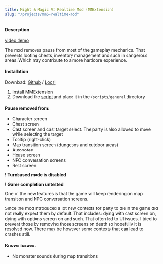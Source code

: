```yaml
---
title: Might & Magic VI Realtime Mod (MMExtension)
slug: "/projects/mm6-realtime-mod"
---
```


#### Description

[video demo](https://youtu.be/t4XlI6lKLoQ)

The mod removes pause from most of the gameplay mechanics.
That prevents looting chests, inventory management and such in dangerous areas. Which may contribute to a more hardcore experience.

#### Installation

Download: [Github](https://gist.github.com/vinevi/b9dc8d03d2d33d840c346ec830fb6c48) / [Local](/mods/mm6/mm6-realtime-mod.zip)

1. Install [MMExtension](https://github.com/GrayFace/MMExtension)
2. Download the [script](https://gist.github.com/vinevi/b9dc8d03d2d33d840c346ec830fb6c48) and place it in the ```/scripts/general``` directory

#### Pause removed from:

* Character screen
* Chest screen
* Cast screen and cast target select. The party is also allowed to move while selecting the target
* Tooltip (right-click)
* Map transition screen (dungeons and outdoor areas)
* Autonotes
* House screen
* NPC conversation screens
* Rest screen

**! Turnbased mode is disabled**

**! Game completion untested**

One of the new features is that the game will keep rendering on map transition and NPC conversation screens.

Since the mod introduced a lot new contexts for party to die in the game did not really expect them by default. That includes:
dying with cast screen on, dying with options screen on and such. That often led to UI issues. I tried to prevent those by removing those
screens on death so hopefully it is resolved now. There may be however some contexts that can lead to crashes still.

#### Known issues:

* No monster sounds during map transitions